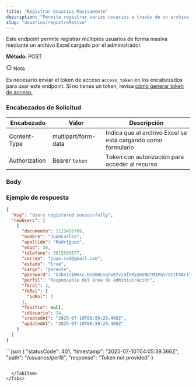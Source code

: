 ```yaml
---
title: "Registrar Usuarios Masivamente"
description: "Permite registrar varios usuarios a través de un archivo Excel."
slug: "usuarios/registroMasivo"
---
```



Este endpoint permite registrar múltiples usuarios de forma masiva mediante un archivo Excel cargado por el administrador.

<p>
  <strong>Método: </strong>
  <span class="sl-badge success small astro-avdet4wd">POST</span>
</p>

<Tabs>
  <TabItem label="Endpoint">
    <ApiEndpoint url={`${API_BASE_URL}/usuarios/massive`} />
  </TabItem>
</Tabs>

<aside aria-label="Nota" class="starlight-aside starlight-aside--note">
  <p class="starlight-aside__title" aria-hidden="true">
    <svg
      aria-hidden="true"
      class="starlight-aside__icon astro-c6vsoqas"
      width="16"
      height="16"
      viewBox="0 0 24 24"
      fill="currentColor"
      style="--sl-icon-size: 1em;"
    >
      <path d="M12 11a1 1 0 0 0-1 1v4a1 1 0 0 0 2 0v-4a1 1 0 0 0-1-1Zm.38-3.92a1 1 0 0 0-.76 0 1 1 0 0 0-.33.21 1.15 1.15 0 0 0-.21.33 1 1 0 0 0 .21 1.09c.097.088.209.16.33.21A1 1 0 0 0 13 8a1 1 0 0 0-.29-.71 1 1 0 0 0-.33-.21ZM12 2a10 10 0 1 0 0 20 10 10 0 0 0 0-20Zm0 18a8 8 0 1 1 0-16.001A8 8 0 0 1 12 20Z"></path>
    </svg>
    Nota
  </p>
  Es necesario enviar el token de acceso <code>access_token</code> en los encabezados
  para usar este endpoint. Si no tienes un token, revisa <a href="/usuarios/login">cómo generar token de acceso.</a>
</aside>

<h3>Encabezados de Solicitud</h3>

| Encabezado    | Valor               | Descripción                                                  |
| ------------- | ------------------- | ------------------------------------------------------------ |
| Content-Type  | multipart/form-data | Indica que el archivo Excel se está cargando como formulario |
| Authorization | Bearer `token`      | Token con autorización para acceder al recurso               |

### Body

<h3>Ejemplo de respuesta</h3>

<Tabs>
  <TabItem label="Status 200">
  
  ```json
  {
    "msg": "Users registered successfully",
    "newUsers": [
      {
        "documento": 1123456789,
        "nombre": "JuanCarlos",
        "apellido": "Rodríguez",
        "edad": 30,
        "telefono": 3015556677,
        "correo": "juan.rod@gmail.com",
        "estado": "true",
        "cargo": "gerente",
        "password": "$2b$12$Wnsc.HcOm6Lsgnw07v/ofeOyyDoNQtM3Vqs/dItFXAc1YMqca.0XO",
        "perfil": "Responsable del área de administración",
        "fkrol": 1,
        "fkRol": {
          "idRol": 2
        },
        "fkSitio": null,
        "idUsuario": 14,
        "createdAt": "2025-07-10T08:59:29.406Z",
        "updatedAt": "2025-07-10T08:59:29.406Z"
      }
    ]
  }

````
</TabItem>

<TabItem label="Status 400">
```json
{
    "statusCode": 401,
    "timestamp": "2025-07-10T04:05:39.366Z",
    "path": "/usuarios/perfil",
    "response": "Token not provided"
}

````

  </TabItem>
</Tabs>

